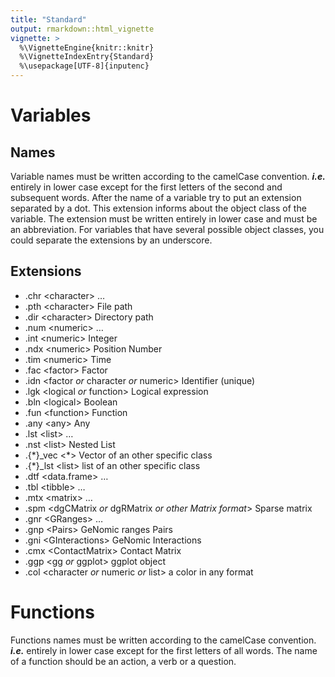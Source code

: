 ```yaml
---
title: "Standard"
output: rmarkdown::html_vignette
vignette: >
  %\VignetteEngine{knitr::knitr}
  %\VignetteIndexEntry{Standard}
  %\usepackage[UTF-8]{inputenc}
---
```


# Variables  
## Names  

Variable names must be written according to the camelCase convention. ***i.e.*** entirely in lower case except for the first letters of the second and subsequent words.
After the name of a variable try to put an extension separated by a dot. This extension informs about the object class of the variable. The extension must be written entirely in lower case and must be an abbreviation. For variables that have several possible object classes, you could separate the extensions by an underscore.  
  
## Extensions
- .chr \<character> ...  
- .pth \<character> File path  
- .dir \<character> Directory path  
- .num \<numeric> ...  
- .int \<numeric> Integer  
- .ndx \<numeric> Position Number  
- .tim \<numeric> Time  
- .fac \<factor> Factor  
- .idn \<factor *or* character *or* numeric> Identifier (unique)  
- .lgk \<logical *or* function> Logical expression  
- .bln \<logical> Boolean  
- .fun \<function> Function  
- .any \<any> Any  
- .lst \<list> ...  
- .nst \<list> Nested List  
- .{*}_vec \<*> Vector of an other specific class  
- .{*}_lst \<list> list of an other specific class  
- .dtf \<data.frame> ...   
- .tbl \<tibble> ...  
- .mtx \<matrix> ...  
- .spm \<dgCMatrix *or* dgRMatrix *or other Matrix format*> Sparse matrix  
- .gnr \<GRanges> ...  
- .gnp \<Pairs> GeNomic ranges Pairs  
- .gni \<GInteractions> GeNomic Interactions  
- .cmx \<ContactMatrix> Contact Matrix  
- .ggp \<gg *or* ggplot> ggplot object  
- .col \<character *or* numeric *or* list> a color in any format  
  
# Functions  

Functions names must be written according to the camelCase convention. ***i.e.*** entirely in lower case except for the first letters of all words.
The name of a function should be an action, a verb or a question.  
